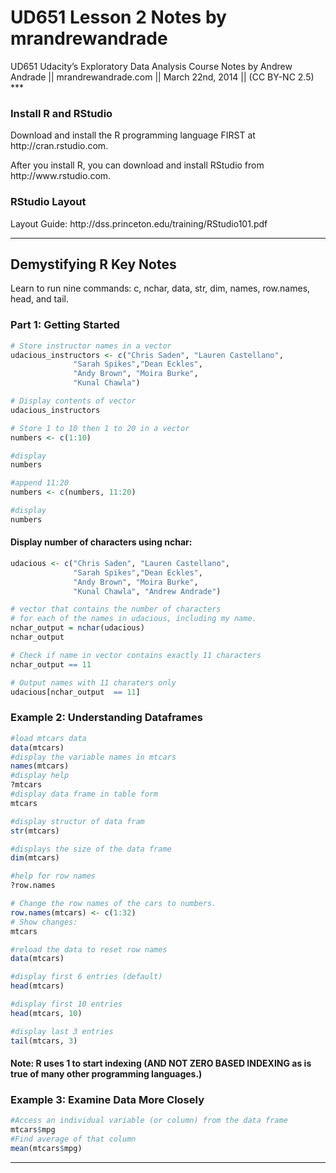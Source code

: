 UD651 Lesson 2 Notes by mrandrewandrade
========================================================

UD651 Udacity's Exploratory Data Analysis Course Notes by Andrew Andrade || mrandrewandrade.com  || March 22nd, 2014 || (CC BY-NC 2.5)
***

### Install R and RStudio

Download and install the R programming language FIRST at http://cran.rstudio.com. 

After you install R, you can download and install RStudio from http://www.rstudio.com.

### RStudio Layout
Layout Guide:
http://dss.princeton.edu/training/RStudio101.pdf

***

## Demystifying R Key Notes
Learn to run nine commands: c, nchar, data, str, dim, names, row.names, head, and tail.

### Part 1: Getting Started


```r
# Store instructor names in a vector
udacious_instructors <- c("Chris Saden", "Lauren Castellano",
              "Sarah Spikes","Dean Eckles",
              "Andy Brown", "Moira Burke",
              "Kunal Chawla")

# Display contents of vector
udacious_instructors

# Store 1 to 10 then 1 to 20 in a vector
numbers <- c(1:10)

#display
numbers

#append 11:20
numbers <- c(numbers, 11:20)

#display
numbers
```


#### Display number of characters using nchar:
```r
udacious <- c("Chris Saden", "Lauren Castellano",
              "Sarah Spikes","Dean Eckles",
              "Andy Brown", "Moira Burke",
              "Kunal Chawla", "Andrew Andrade")

# vector that contains the number of characters
# for each of the names in udacious, including my name.
nchar_output = nchar(udacious)
nchar_output

# Check if name in vector contains exactly 11 characters
nchar_output == 11

# Output names with 11 charaters only
udacious[nchar_output  == 11]

```

### Example 2: Understanding Dataframes

```r
#load mtcars data
data(mtcars)
#display the variable names in mtcars
names(mtcars)
#display help
?mtcars
#display data frame in table form
mtcars

#display structur of data fram
str(mtcars)

#displays the size of the data frame
dim(mtcars)

#help for row names
?row.names

# Change the row names of the cars to numbers.
row.names(mtcars) <- c(1:32)
# Show changes:
mtcars

#reload the data to reset row names
data(mtcars)

#display first 6 entries (default)
head(mtcars)

#display first 10 entries
head(mtcars, 10)

#display last 3 entries
tail(mtcars, 3)

```

#### Note: R uses 1 to start indexing (AND NOT ZERO BASED INDEXING as is true of many other programming languages.)



### Example 3: Examine Data More Closely


```r
#Access an individual variable (or column) from the data frame
mtcars$mpg
#Find average of that column
mean(mtcars$mpg)
```


***